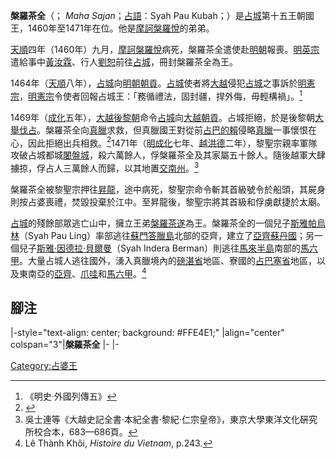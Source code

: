 {{Infobox monarch
| name               =槃羅茶全
| title              = [[占婆|占婆]][[占城君主列表|國王]]
| image              =
| caption            =
| reign              =1460年—1471年
| coronation         = 
| investiture        =
| full name          =
| native_lang1       = 
| native_lang1_name1 =
| birth_date         =？
| birth_place        =[[占婆|占婆]]
| death_date         =1471年
| death_place        =[[大越|大越]][[乂安|乂安]]
| burial_date        =
| burial_place       =
| predecessor        =[[摩訶槃羅悅|摩訶槃羅悅]]
| successor          =[[槃羅茶遂|槃羅茶遂]] 
| queen              =
| consort            = 
| spouse             =
| spouse 1            =
| spouse 2             =
| spouse 3           =
| spouse 4           =
| spouse 5           =
| spouse 6           =
| spouse 7           =
| offspring          = 
| royal house        =[[第十五王朝_(占婆)|第十五王朝]]
| dynasty            = 
| father             =
| mother             =
| children           =
| religion           =[[印度教|印度教]]
}}
'''槃羅茶全'''（{{vie|v=Bàn La Trà Toàn|hn=槃羅茶全}}；{{lang-sa|महा साजन}} ''Maha Sajan''；[[占語|占語]]：Syah Pau Kubah；{{bd|？||1471年||catIdx=P}}）是[[占城|占城]]第十五王朝國王，1460年至1471年在位。他是[[摩訶槃羅悅|摩訶槃羅悅]]的弟弟。

[[天順_(明英宗)|天順]]四年（1460年）九月，[[摩訶槃羅悅|摩訶槃羅悅]]病死，槃羅茶全遣使赴[[明朝|明朝]]報喪。[[明英宗|明英宗]]遣給事中[[黃汝霖|黃汝霖]]、行人[[劉恕|劉恕]]前往[[占城|占城]]，冊封槃羅茶全為王。

1464年（[[天順_(明英宗)|天順]]八年），[[占城|占城]]向[[明朝|明朝]][[朝貢|朝貢]]。[[占城|占城]]使者將[[大越|大越]]侵犯[[占城|占城]]之事訴於[[明憲宗|明憲宗]]，[[明憲宗|明憲宗]]令使者回報占城王：「務循禮法，固封疆，捍外侮，毋輕構禍」。<ref>《明史·外國列傳五》</ref>

1469年（[[成化|成化]]五年），[[大越|大越]][[後黎朝|後黎朝]]命令[[占城|占城]]向[[大越|大越]][[朝貢|朝貢]]。占城拒絕，於是後黎朝[[越占戰爭_(1471年)|大舉伐占]]。槃羅茶全向[[真臘|真臘]]求救，但真臘國王對從前[[占巴的賴|占巴的賴]]侵略[[真臘|真臘]]一事懷恨在心，因此拒絕出兵相救。<ref>{{Cite web |url=http://books.google.com/books?id=Jskyi00bspcC |title=A History of Vietnam，Oscar Chapuis著 |access-date=2009-07-03 |archive-date=2020-09-26 |archive-url=https://web.archive.org/web/20200926163659/https://books.google.com/books?id=Jskyi00bspcC |dead-url=no }}</ref>1471年（[[明|明]][[成化|成化]]七年、[[後黎朝|越]][[洪德|洪德]]二年），黎聖宗親率軍隊攻破占城都城[[闍盤城|闍盤城]]，殺六萬餘人，俘槃羅茶全及其家屬五十餘人。隨後越軍大肆擄掠，俘占人三萬餘人而歸，以其地置[[交南州|交南州]]。<ref>吳士連等《大越史記全書·本紀全書·黎紀·仁宗皇帝》，東京大學東洋文化硏究所校合本，683—686頁。</ref>

槃羅茶全被黎聖宗押往[[昇龍|昇龍]]，途中病死，黎聖宗命令斬其首級號令於船頭，其屍身則按占婆喪禮，焚毀投棄於江中。至昇龍後，黎聖宗將其首級和俘虜獻捷於太廟。

[[占城|占城]]的殘餘部眾逃亡山中，擁立王弟[[槃羅茶遂|槃羅茶遂]]為王。槃羅茶全的一個兒子[[阿里·穆哈亞·斯雅|斯雅帕烏林]]（Syah Pau Ling）率部逃往[[蘇門答臘島|蘇門答臘島]]北部的亞齊，建立了[[亞齊蘇丹國|亞齊蘇丹國]]；另一個兒子[[斯雅·因德拉·貝爾曼|斯雅·因德拉·貝爾曼]]（Syah Indera Berman）則逃往[[馬來半島|馬來半島]]南部的[[馬六甲|馬六甲]]。大量占城人逃往國外，湧入真臘境內的[[磅湛省|磅湛省]]地區、寮國的[[占巴塞省|占巴塞省]]地區，以及東南亞的[[亞齊|亞齊]]、[[爪哇|爪哇]]和[[馬六甲|馬六甲]]。<ref>Lê Thành Khôi, ''Histoire du Vietnam'', p.243.</ref>

== 腳注 ==
{{reflist|2}}

{{start box}}
|-style="text-align: center; background: #FFE4E1;"
|align="center" colspan="3"|'''槃羅茶全'''
|-
{{s-before|[[摩訶槃羅悅|摩訶槃羅悅]]}}
{{s-title|[[占城君主列表#第十五王朝|占婆第十五王朝君主]]|1460年—1471年}}
{{s-after|[[槃羅茶遂|槃羅茶遂]]}}
|-
{{s-before|[[摩訶槃羅悅|摩訶槃羅悅]]}}
{{s-title|[[占城君主列表#第十五王朝|占婆國王]]|1460年—1471年}}
{{s-after|[[槃羅茶遂|槃羅茶遂]]}}
{{end box}}

{{占婆君主}}
[[Category:占婆王|Category:占婆王]]